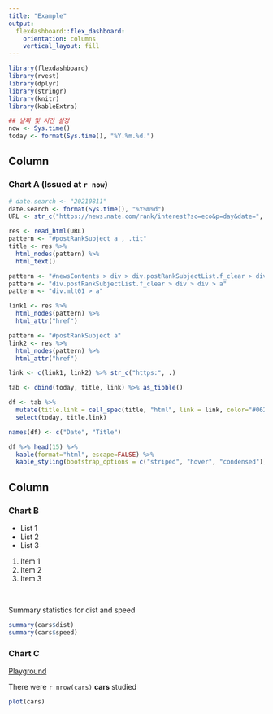 ```yaml
---
title: "Example"
output: 
  flexdashboard::flex_dashboard:
    orientation: columns
    vertical_layout: fill
---
```


```r
library(flexdashboard)
library(rvest)
library(dplyr)
library(stringr)
library(knitr)
library(kableExtra)

## 날짜 및 시간 설정
now <- Sys.time()
today <- format(Sys.time(), "%Y.%m.%d.")
```

Column {data-width=500}
-----------------------------------------------------------------------

### Chart A (**Issued at `r now`**)

```r
# date.search <- "20210811"
date.search <- format(Sys.time(), "%Y%m%d")
URL <- str_c("https://news.nate.com/rank/interest?sc=eco&p=day&date=", date.search)

res <- read_html(URL)
pattern <- "#postRankSubject a , .tit"
title <- res %>% 
  html_nodes(pattern) %>% 
  html_text()

pattern <- "#newsContents > div > div.postRankSubjectList.f_clear > div > div > a"
pattern <- "div.postRankSubjectList.f_clear > div > div > a"
pattern <- "div.mlt01 > a"

link1 <- res %>% 
  html_nodes(pattern) %>% 
  html_attr("href")

pattern <- "#postRankSubject a"
link2 <- res %>% 
  html_nodes(pattern) %>% 
  html_attr("href")

link <- c(link1, link2) %>% str_c("https:", .)

tab <- cbind(today, title, link) %>% as_tibble()

df <- tab %>%
  mutate(title.link = cell_spec(title, "html", link = link, color="#062872")) %>%
  select(today, title.link)

names(df) <- c("Date", "Title")

df %>% head(15) %>%
  kable(format="html", escape=FALSE) %>%
  kable_styling(bootstrap_options = c("striped", "hover", "condensed"))
```

Column {data-width=500}
-----------------------------------------------------------------------

### Chart B

* List 1
* List 2
* List 3

1. Item 1
2. Item 2
3. Item 3

<br>

Summary statistics for dist and speed
```r
summary(cars$dist)
summary(cars$speed)
```

### Chart C

[Playground](https://sites.google.com/view/jaesung)

There were `r nrow(cars)` **cars** studied

```r
plot(cars)
```